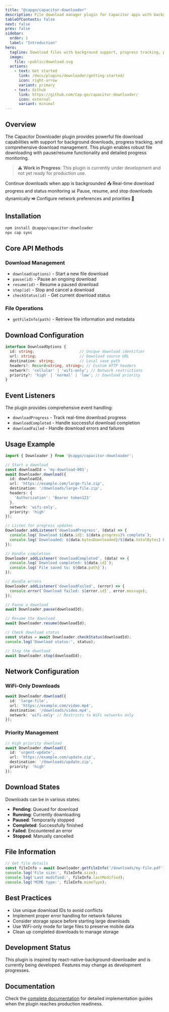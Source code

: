 ```yaml
---
title: "@capgo/capacitor-downloader"
description: File download manager plugin for Capacitor apps with background downloads, progress tracking, and resume capabilities.
tableOfContents: false
next: false
prev: false
sidebar:
  order: 1
  label: "Introduction"
hero:
  tagline: Download files with background support, progress tracking, pause/resume capabilities, and efficient download management.
  image:
    file: ~public/download.svg
  actions:
    - text: Get started
      link: /docs/plugins/downloader/getting-started/
      icon: right-arrow
      variant: primary
    - text: Github
      link: https://github.com/Cap-go/capacitor-downloader/
      icon: external
      variant: minimal
---
```



## Overview

The Capacitor Downloader plugin provides powerful file download capabilities with support for background downloads, progress tracking, and comprehensive download management. This plugin enables robust file downloading with pause/resume functionality and detailed progress monitoring.

> ⚠️ **Work in Progress**: This plugin is currently under development and not yet ready for production use.

<CardGrid stagger>
  <Card title="Background downloads" icon="rocket">
    Continue downloads when app is backgrounded 📥
  </Card>
  <Card title="Progress tracking" icon="chart">
    Real-time download progress and status monitoring 📊
  </Card>
  <Card title="Download control" icon="play">
    Pause, resume, and stop downloads dynamically ⏯️
  </Card>
  <Card title="Network options" icon="wifi">
    Configure network preferences and priorities 📶
  </Card>
</CardGrid>

## Installation

```bash
npm install @capgo/capacitor-downloader
npx cap sync
```

## Core API Methods

### Download Management
- `download(options)` - Start a new file download
- `pause(id)` - Pause an ongoing download
- `resume(id)` - Resume a paused download
- `stop(id)` - Stop and cancel a download
- `checkStatus(id)` - Get current download status

### File Operations
- `getFileInfo(path)` - Retrieve file information and metadata

## Download Configuration

```typescript
interface DownloadOptions {
  id: string;                    // Unique download identifier
  url: string;                   // Download source URL
  destination: string;           // Local save path
  headers?: Record<string, string>; // Custom HTTP headers
  network?: 'cellular' | 'wifi-only'; // Network restrictions
  priority?: 'high' | 'normal' | 'low'; // Download priority
}
```

## Event Listeners

The plugin provides comprehensive event handling:

- `downloadProgress` - Track real-time download progress
- `downloadCompleted` - Handle successful download completion
- `downloadFailed` - Handle download errors and failures

## Usage Example

```typescript
import { Downloader } from '@capgo/capacitor-downloader';

// Start a download
const downloadId = 'my-download-001';
await Downloader.download({
  id: downloadId,
  url: 'https://example.com/large-file.zip',
  destination: '/downloads/large-file.zip',
  headers: {
    'Authorization': 'Bearer token123'
  },
  network: 'wifi-only',
  priority: 'high'
});

// Listen for progress updates
Downloader.addListener('downloadProgress', (data) => {
  console.log(`Download ${data.id}: ${data.progress}% complete`);
  console.log(`Downloaded: ${data.bytesDownloaded}/${data.totalBytes} bytes`);
});

// Handle completion
Downloader.addListener('downloadCompleted', (data) => {
  console.log(`Download completed: ${data.id}`);
  console.log(`File saved to: ${data.path}`);
});

// Handle errors
Downloader.addListener('downloadFailed', (error) => {
  console.error(`Download failed: ${error.id}`, error.message);
});

// Pause a download
await Downloader.pause(downloadId);

// Resume the download
await Downloader.resume(downloadId);

// Check download status
const status = await Downloader.checkStatus(downloadId);
console.log('Download status:', status);

// Stop the download
await Downloader.stop(downloadId);
```

## Network Configuration

### WiFi-Only Downloads
```typescript
await Downloader.download({
  id: 'large-file',
  url: 'https://example.com/video.mp4',
  destination: '/downloads/video.mp4',
  network: 'wifi-only' // Restricts to WiFi networks only
});
```

### Priority Management
```typescript
// High priority download
await Downloader.download({
  id: 'urgent-update',
  url: 'https://example.com/update.zip',
  destination: '/downloads/update.zip',
  priority: 'high'
});
```

## Download States

Downloads can be in various states:
- **Pending**: Queued for download
- **Running**: Currently downloading
- **Paused**: Temporarily stopped
- **Completed**: Successfully finished
- **Failed**: Encountered an error
- **Stopped**: Manually cancelled

## File Information

```typescript
// Get file details
const fileInfo = await Downloader.getFileInfo('/downloads/my-file.pdf');
console.log('File size:', fileInfo.size);
console.log('Last modified:', fileInfo.lastModified);
console.log('MIME type:', fileInfo.mimeType);
```

## Best Practices

- Use unique download IDs to avoid conflicts
- Implement proper error handling for network failures
- Consider storage space before starting large downloads
- Use WiFi-only mode for large files to preserve mobile data
- Clean up completed downloads to manage storage

## Development Status

This plugin is inspired by react-native-background-downloader and is currently being developed. Features may change as development progresses.

## Documentation

Check the [complete documentation](/docs/plugins/downloader/getting-started/) for detailed implementation guides when the plugin reaches production readiness.